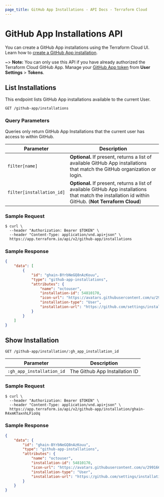 ```yaml
---
page_title: GitHub App Installations - API Docs - Terraform Cloud
---
```


[200]: https://developer.mozilla.org/en-US/docs/Web/HTTP/Status/200

[201]: https://developer.mozilla.org/en-US/docs/Web/HTTP/Status/201

[202]: https://developer.mozilla.org/en-US/docs/Web/HTTP/Status/202

[204]: https://developer.mozilla.org/en-US/docs/Web/HTTP/Status/204

[400]: https://developer.mozilla.org/en-US/docs/Web/HTTP/Status/400

[401]: https://developer.mozilla.org/en-US/docs/Web/HTTP/Status/401

[403]: https://developer.mozilla.org/en-US/docs/Web/HTTP/Status/403

[404]: https://developer.mozilla.org/en-US/docs/Web/HTTP/Status/404

[409]: https://developer.mozilla.org/en-US/docs/Web/HTTP/Status/409

[412]: https://developer.mozilla.org/en-US/docs/Web/HTTP/Status/412

[422]: https://developer.mozilla.org/en-US/docs/Web/HTTP/Status/422

[429]: https://developer.mozilla.org/en-US/docs/Web/HTTP/Status/429

[500]: https://developer.mozilla.org/en-US/docs/Web/HTTP/Status/500

[504]: https://developer.mozilla.org/en-US/docs/Web/HTTP/Status/504

[JSON API document]: /terraform/cloud-docs/api-docs#json-api-documents

[JSON API error object]: https://jsonapi.org/format/#error-objects

# GitHub App Installations API

You can create a GitHub App installations using the Terraform Cloud UI. Learn how to [create a GitHub App installation](/terraform/cloud-docs/vcs/github-app).

~> **Note:** You can only use this API if you have already authorized the Terraform Cloud GitHub App. Manage your [GitHub App token](/terraform/cloud-docs/users-teams-organizations/users#github-app-oauth-token) from **User Settings** > **Tokens**.

## List Installations

This endpoint lists GitHub App installations available to the current User.

`GET /github-app/installations`

### Query Parameters

Queries only return GitHub App Installations that the current user has access to within GitHub.

| Parameter                               | Description                                                                                                                                             |
|-----------------------------------------|---------------------------------------------------------------------------------------------------------------------------------------------------------|
| `filter[name]`                          | **Optional.** If present, returns a list of available GitHub App installations that match the GitHub organization or login.                             |
| `filter[installation_id]`               | **Optional.** If present, returns a list of available GitHub App installations that match the installation id within GitHub. (**Not Terraform Cloud**) |

### Sample Request

```shell
$ curl \
  --header "Authorization: Bearer $TOKEN" \
  --header "Content-Type: application/vnd.api+json" \
  https://app.terraform.io/api/v2/github-app/installations
```

### Sample Response

```json
{
    "data": [
        {
            "id": "ghain-BYrbNeGQ8nAzKouu",
            "type": "github-app-installations",
            "attributes": {
                "name": "octouser",
                "installation-id": 54810170,
                "icon-url": "https://avatars.githubusercontent.com/u/29916665?v=4",
                "installation-type": "User",
                "installation-url": "https://github.com/settings/installations/54810170"
            }
        }
    ]
}
```

## Show Installation

`GET /github-app/installation/:gh_app_installation_id`

| Parameter                 | Description                    |
|---------------------------|--------------------------------|
| `:gh_app_installation_id` | The Github App Installation ID |


### Sample Request

```shell
$ curl \
  --header "Authorization: Bearer $TOKEN" \
  --header "Content-Type: application/vnd.api+json" \
  https://app.terraform.io/api/v2/github-app/installation/ghain-R4xmKTaxnhLFioUq
```

### Sample Response

```json
{
    "data": {
        "id": "ghain-BYrbNeGQ8nAzKouu",
        "type": "github-app-installations",
        "attributes": {
            "name": "octouser",
            "installation-id": 54810170,
            "icon-url": "https://avatars.githubusercontent.com/u/29916665?v=4",
            "installation-type": "User",
            "installation-url": "https://github.com/settings/installations/54810170"
        }
    }
}
```
